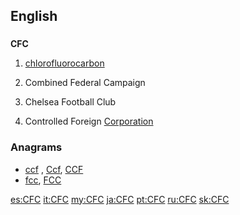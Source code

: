 ==English==

==={{initialism-old|en}}===
'''CFC'''

# {{context|organic chemistry}} [[chlorofluorocarbon]]
# {{context|US}} Combined Federal Campaign
# {{context|soccer}} Chelsea Football Club
# {{context|business}} Controlled Foreign [[corporation|Corporation]]

===Anagrams===
* [[ccf#English|ccf]] , [[Ccf#English|Ccf]], [[CCF#English|CCF]]
* [[fcc#English|fcc]], [[FCC#English|FCC]]

[[es:CFC]]
[[it:CFC]]
[[my:CFC]]
[[ja:CFC]]
[[pt:CFC]]
[[ru:CFC]]
[[sk:CFC]]